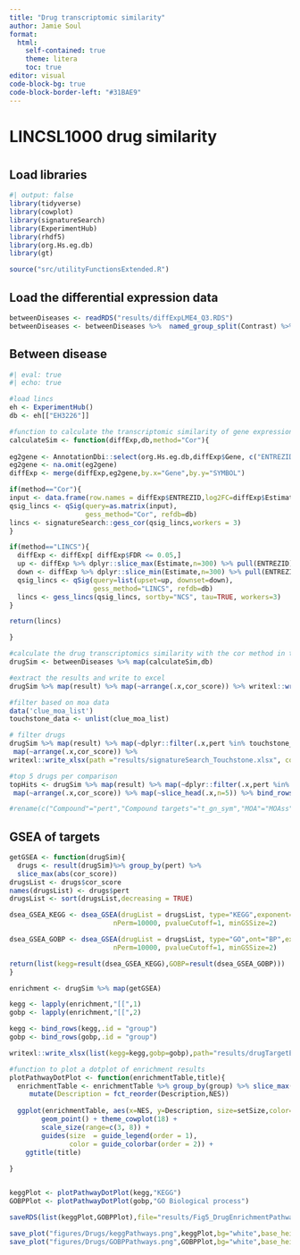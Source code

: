 ```yaml
---
title: "Drug transcriptomic similarity"
author: Jamie Soul
format:
  html:
    self-contained: true
    theme: litera
    toc: true
editor: visual
code-block-bg: true
code-block-border-left: "#31BAE9"
---
```


# LINCSL1000 drug similarity

# 

## Load libraries

```r
#| output: false
library(tidyverse)
library(cowplot)
library(signatureSearch)
library(ExperimentHub)
library(rhdf5)
library(org.Hs.eg.db)
library(gt)

source("src/utilityFunctionsExtended.R")

```

## Load the differential expression data

```r
betweenDiseases <- readRDS("results/diffExpLME4_Q3.RDS")
betweenDiseases <- betweenDiseases %>%  named_group_split(Contrast) %>% map(as.data.frame)

```

## Between disease

```r
#| eval: true
#| echo: true

#load lincs
eh <- ExperimentHub()
db <- eh[["EH3226"]]

#function to calculate the transcriptomic similarity of gene expression response and the database of drug signatures
calculateSim <- function(diffExp,db,method="Cor"){
  
eg2gene <- AnnotationDbi::select(org.Hs.eg.db,diffExp$Gene, c("ENTREZID", "SYMBOL"),"SYMBOL")
eg2gene <- na.omit(eg2gene)
diffExp <- merge(diffExp,eg2gene,by.x="Gene",by.y="SYMBOL")

if(method=="Cor"){
input <- data.frame(row.names = diffExp$ENTREZID,log2FC=diffExp$Estimate)
qsig_lincs <- qSig(query=as.matrix(input), 
                   gess_method="Cor", refdb=db)
lincs <- signatureSearch::gess_cor(qsig_lincs,workers = 3)
}

if(method=="LINCS"){
  diffExp <- diffExp[ diffExp$FDR <= 0.05,]
  up <- diffExp %>% dplyr::slice_max(Estimate,n=300) %>% pull(ENTREZID)
  down <- diffExp %>% dplyr::slice_min(Estimate,n=300) %>% pull(ENTREZID)
  qsig_lincs <- qSig(query=list(upset=up, downset=down), 
                     gess_method="LINCS", refdb=db)
  lincs <- gess_lincs(qsig_lincs, sortby="NCS", tau=TRUE, workers=3)
}

return(lincs)

}

#calculate the drug transcriptomics similarity with the cor method in the lincs db
drugSim <- betweenDiseases %>% map(calculateSim,db)

#extract the results and write to excel
drugSim %>% map(result) %>% map(~arrange(.x,cor_score)) %>% writexl::write_xlsx( path = "results/signatureSearch_Full.xlsx", col_names = TRUE)

#filter based on moa data
data('clue_moa_list')
touchstone_data <- unlist(clue_moa_list)

# filter drugs
drugSim %>% map(result) %>% map(~dplyr::filter(.x,pert %in% touchstone_data)) %>%
 map(~arrange(.x,cor_score)) %>%
writexl::write_xlsx(path ="results/signatureSearch_Touchstone.xlsx", col_names = TRUE)

#top 5 drugs per comparison
topHits <- drugSim %>% map(result) %>% map(~dplyr::filter(.x,pert %in% touchstone_data)) %>%
 map(~arrange(.x,cor_score)) %>% map(~slice_head(.x,n=5)) %>% bind_rows(.id = "Comparison") %>% dplyr::select(-c(type,cell,trend,PCIDss)) %>% mutate(cor_score=signif(cor_score,3)) %>% arrange(cor_score) %>%  gt() %>% gtsave("tables/Table2.docx")

#rename(c("Compound"="pert","Compound targets"="t_gn_sym","MOA"="MOAss"))
```

## GSEA of targets

```r

getGSEA <- function(drugSim){
  drugs <- result(drugSim)%>% group_by(pert) %>%
  slice_max(abs(cor_score))
drugsList <- drugs$cor_score
names(drugsList) <- drugs$pert
drugsList <- sort(drugsList,decreasing = TRUE)

dsea_GSEA_KEGG <- dsea_GSEA(drugList = drugsList, type="KEGG",exponent=1, 
                          nPerm=10000, pvalueCutoff=1, minGSSize=2)

dsea_GSEA_GOBP <- dsea_GSEA(drugList = drugsList, type="GO",ont="BP",exponent=1, 
                          nPerm=10000, pvalueCutoff=1, minGSSize=2)

return(list(kegg=result(dsea_GSEA_KEGG),GOBP=result(dsea_GSEA_GOBP)))
}

enrichment <- drugSim %>% map(getGSEA)

kegg <- lapply(enrichment,"[[",1)
gobp <- lapply(enrichment,"[[",2)

kegg <- bind_rows(kegg,.id = "group")
gobp <- bind_rows(gobp,.id = "group")

writexl::write_xlsx(list(kegg=kegg,gobp=gobp),path="results/drugTargetEnrichment.xlsx")

#function to plot a dotplot of enrichment results
plotPathwayDotPlot <- function(enrichmentTable,title){
  enrichmentTable <- enrichmentTable %>% group_by(group) %>% slice_max(abs(NES),n=10) %>%
     mutate(Description = fct_reorder(Description,NES))
  
  ggplot(enrichmentTable, aes(x=NES, y=Description, size=setSize,color=p.adjust)) +
        geom_point() + theme_cowplot(18) +
        scale_size(range=c(3, 8)) +
        guides(size  = guide_legend(order = 1),
               color = guide_colorbar(order = 2)) +
    ggtitle(title)
  
}


keggPlot <- plotPathwayDotPlot(kegg,"KEGG")
GOBPPlot <- plotPathwayDotPlot(gobp,"GO Biological process")

saveRDS(list(keggPlot,GOBPPlot),file="results/Fig5_DrugEnrichmentPathways.RDS")

save_plot("figures/Drugs/keggPathways.png",keggPlot,bg="white",base_height = 6,base_width = 8)
save_plot("figures/Drugs/GOBPPathways.png",GOBPPlot,bg="white",base_height = 6,base_width = 8)



```
